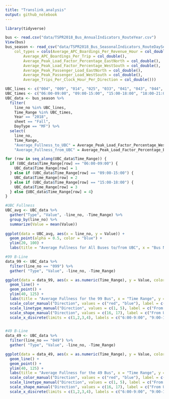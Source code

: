 ```yaml
---
title: "Translink_analysis"
output: github_notebook
---
```


```r
library(tidyverse)
```


```r
bus <- read.csv("data/TSPR2018_Bus_AnnualIndicators_RouteYear.csv")
View(bus)
bus_season <- read_csv("data/TSPR2018_Bus_SeasonalIndicators_RouteDaySeasonTimeYear.csv", 
    col_types = cols(Average_APC_Boardings_Per_Revenue_Hour = col_double(), 
        Average_APC_Boardings_Per_Trip = col_double(), 
        Average_Peak_Load_Factor_Percentage_EastNorth = col_double(), 
        Average_Peak_Load_Factor_Percentage_WestSouth = col_double(), 
        Average_Peak_Passenger_Load_EastNorth = col_double(), 
        Average_Peak_Passenger_Load_WestSouth = col_double(), 
        Average_Trips_Per_Clock_Hour_Per_Direction = col_double()))
```

```r
UBC_lines <- c("004", "009", "014", "025", "033", "041", "043", "044", "049", "084", "099", "480")
UBC_times <- c("06:00-09:00", "09:00-15:00", "15:00-18:00", "18:00-21:00")
UBC_data <- bus_season %>% 
  filter(
    line_no %in% UBC_lines, 
    Time_Range %in% UBC_times,
    Year == "2018",
    sheet == "Fall",
    DayType == "MF") %>% 
  select(
    line_no, 
    Time_Range, 
    "Average_Fullness_to_UBC" = Average_Peak_Load_Factor_Percentage_WestSouth,
    "Average_Fullness_from_UBC" = Average_Peak_Load_Factor_Percentage_EastNorth)

for (row in seq_along(UBC_data$Time_Range)) {
  if (UBC_data$Time_Range[row] == "06:00-09:00") {
    UBC_data$Time_Range[row] = 1
  } else if (UBC_data$Time_Range[row] == "09:00-15:00") {
    UBC_data$Time_Range[row] = 2
  } else if (UBC_data$Time_Range[row] == "15:00-18:00") {
    UBC_data$Time_Range[row] = 3
  } else {UBC_data$Time_Range[row] = 4}
}

```

```r
#UBC Fullness
UBC_avg <- UBC_data %>% 
  gather("Type", "Value", -line_no, -Time_Range) %>% 
  group_by(line_no) %>% 
  summarize(Value = mean(Value))
  
ggplot(data = UBC_avg, aes(x = line_no, y = Value)) + 
  geom_point(alpha = 0.5, color = "blue") +
  ylim(20, 100) + 
  labs(title = "Average Fullness for All Buses to/from UBC", x = "Bus Number", y = "Average Fullness (%)")

#99 B-Line
data_99 <- UBC_data %>% 
  filter(line_no == "099") %>%
  gather( "Type", "Value", -line_no, -Time_Range)

ggplot(data = data_99, aes(x = as.numeric(Time_Range), y = Value, color = Type, linetype = Type, shape = Type)) + 
  geom_line() +
  geom_point() +
  ylim(40, 125) + 
  labs(title = "Average Fullness for the 99 Bus", x = "Time Range", y = "Average Fullness (%)") +
  scale_color_manual("Direction", values = c("red", "blue"), label = c("From UBC", "To UBC")) +
  scale_linetype_manual("Direction", values = c(1, 5), label = c("From UBC", "To UBC")) +
  scale_shape_manual("Direction", values = c(16, 17), label = c("From UBC", "To UBC")) +
  scale_x_discrete(limits = c(1,2,3,4), labels = c("6:00-9:00", "9:00-15:00", "15:00-18:00", "18:00-21:00"))


#49 B-Line
data_49 <- UBC_data %>% 
  filter(line_no == "049") %>%
  gather( "Type", "Value", -line_no, -Time_Range)

ggplot(data = data_49, aes(x = as.numeric(Time_Range), y = Value, color = Type, linetype = Type, shape = Type)) + 
  geom_line() +
  geom_point() +
  ylim(40, 125) + 
  labs(title = "Average Fullness for the 49 Bus", x = "Time Range", y = "Average Fullness (%)") +
  scale_color_manual("Direction", values = c("red", "blue"), label = c("From UBC", "To UBC")) +
  scale_linetype_manual("Direction", values = c(1, 5), label = c("From UBC", "To UBC")) +
  scale_shape_manual("Direction", values = c(16, 17), label = c("From UBC", "To UBC")) +
  scale_x_discrete(limits = c(1,2,3,4), labels = c("6:00-9:00", "9:00-15:00", "15:00-18:00", "18:00-21:00"))

```









